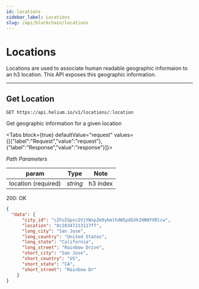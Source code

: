 ```yaml
---
id: locations
sidebar_label: Locations
slug: /api/blockchain/locations
---
```



# Locations

Locations are used to associate human readable geographic informaion to an h3
location. This API exposes this geographic information. 

---

## Get Location

```
GET https://api.helium.io/v1/locations/:location
```

Get geographic information for a given location

<Tabs
  block={true}
  defaultValue="request"
  values={[{"label":"Request","value":"request"},{"label":"Response","value":"response"}]}>
<TabItem value="request">

_Path Parameters_

| param               | Type     | Note      |
| ------------------- | ---------| --------- |
| location (required) | _string_ | h3 index  |

</TabItem>
<TabItem value="response">

200: OK

```json
{
  "data": {
      "city_id": "c2FuIGpvc2VjYWxpZm9ybmlhdW5pdGVkIHN0YXRlcw",
      "location": "8c28347213117ff",
      "long_city": "San Jose",
      "long_country": "United States",
      "long_state": "California",
      "long_street": "Rainbow Drive",
      "short_city": "San Jose",
      "short_country": "US",
      "short_state": "CA",
      "short_street": "Rainbow Dr"
    }
}
```

</TabItem>
</Tabs>

